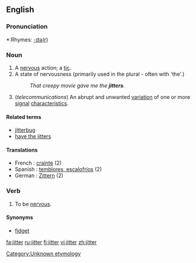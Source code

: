==English==

[[Category:Unknown etymology]]<!--SOED-->

===Pronunciation===
*:Rhymes: [[Rhymes:English:-ɪtə(r)|-ɪtə(r)]]

===Noun===
{{en-noun}}

# A [[nervous]] action; a [[tic]].
# A state of nervousness (primarily used in the plural - often with 'the'.)
#:''That creepy movie gave me the '''jitters'''.''
# (''telecommunications'') An abrupt and unwanted [[variation]] of one or more [[signal]] [[characteristics]].

====Related terms====
* [[jitterbug]]
* [[have the jitters]]

====Translations====
*French : [[crainte]] (2)
*Spanish : [[temblores, escalofríos]] (2)
*German :  [[Zittern]] (2)

===Verb===
{{en-verb}}

#{{intransitive}} To be [[nervous]].

====Synonyms====
*[[fidget]]

[[fa:jitter]]
[[ru:jitter]]
[[fi:jitter]]
[[vi:jitter]]
[[zh:jitter]]